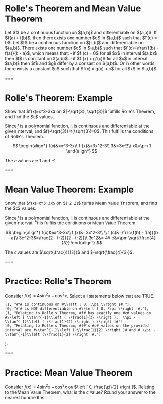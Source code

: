 # Rolle's Theorem and Mean Value Theorem

<Theorem title="Rolle's Theorem">
  Let $f$ be a continuous function on $[a,b]$ and differentiable on $(a,b)$. If
  $f(a) = f(b)$, then there exists one number $c$ in $(a,b)$ such that $f'(c) =
  0$.
</Theorem>

<Theorem title="Mean Value Theorem">
  Let $f$ be a continuous function on $[a,b]$ and differentiable on $(a,b)$.
  There exists one number $c$ in $(a,b)$ such that $f'(c)=\frac{f(b) - f(a)}{b - a}$, which means that: - if $f'(c) = 0$ for all $x$ in interval $(a,b)$ then
  $f$ is constant on $(a,b)$. - if $f'(x) = g'(x)$ for all $x$ in interval $(a,b)$
  then $f$ and $g$ differ by a consant on $(a,b)$. Or in other words, there exists
  a constant $c$ such that $f(x) = g(x) + c$ for all $x$ in $(a,b)$.
</Theorem>

===

# Rolle's Theorem: Example

<Example>
  Show that $f(x)=x^3-3x$ on $[-\sqrt{3}, \sqrt{3}]$ fulfills Rolle's Theorem,
  and find the $c$ values.
</Example>

Since $f$ is a polynomial function, it is continuous and differentiable at the given interval, and $f(-\sqrt{3})=f(\sqrt{3})=0$. This fulfills the conditions of Rolle's Theorem.

$$
\begin{align*}
f(x)&=x^3-3x\\
f'(x)&=3x^2-3\\
3&=3x^2\\
x&=\pm 1
\end{align*}
$$

The $c$ values are $1$ and $-1$.

<Graph functions="x*x*x-3*x" />

===

# Mean Value Theorem: Example

<Example>
  Show that $f(x)=x^3-3x$ on $[-2, 2]$ fulfills Mean Value Theorem, and find the
  $c$ values.
</Example>

Since $f$ is a polynomial function, it is continuous and differentiable at the given interval. This fulfills the conditions of Mean Value Theorem.

$$
\begin{align*}
f(x)&=x^3-3x\\
f'(x)&=3x^2-3\\
\\
f'(c)&=\frac{f(b) - f(a)}{b - a}\\
3c^2-3&=\frac{2 - (-2)}{2 - (-2)}\\
3c^2&= 4\\
c&=\pm \sqrt{\frac{4}{3}}
\end{align*}
$$

The $c$ values are $\sqrt{\frac{4}{3}}$ and $-\sqrt{\frac{4}{3}}$.

<Graph functions="x*x*x-3*x" />

===

# **Practice:** Rolle's Theorem

Consider $f(x) = 4\sin^{2}x-\cos^{2}x$. Select all statements below that are TRUE.

	[1, "#f# is continuous on #\\left [ 0, \\pi \\right ]#."],
	[0, "#f# is NOT differentiable on #\\left [ 0, \\pi \\right ]#."],
	[1, "Relating to Rolle's Theorem, #f# has exactly one #c# values on #\\left [ \\tan^{-1}\\left ( \\frac{1}{2} \\right ),  \\pi - \\tan^{-1}\\left ( \\frac{1}{2} \\right ) \\right ]#"],
	[0, "Relating to Rolle's Theorem, #f#'s #c# values on the provided interval are #\\tan^{-1}\\left ( \\frac{1}{2} \\right )# and # \\pi -\\tan^{-1}\\left (\\frac{1}{2} \\right )#."]
];


<Options id="rolle" options={rolleOptions} />

===

# **Practice:** Mean Value Theorem

Consider $f(x) = 4\sin^{2}x-\cos^{2}x$ on $\left [ 0, \frac{\pi}{2} \right ]$. Relating to the Mean Value Theorem, what is the $c$ value? Round your answer to the nearest hundredths.

<Practice id="mean-1" answer="3.18" />
